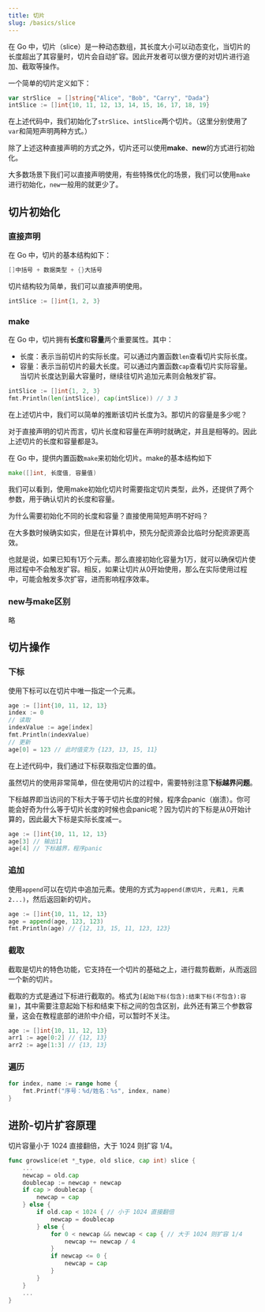 ```yaml
---
title: 切片
slug: /basics/slice
---
```



<!--package-->

在 Go 中，切片（slice）是一种动态数组，其长度大小可以动态变化，当切片的长度超出了其容量时，切片会自动扩容。因此开发者可以很方便的对切片进行追加、截取等操作。

一个简单的切片定义如下：

```go
var strSlice  = []string{"Alice", "Bob", "Carry", "Dada"}
intSlice := []int{10, 11, 12, 13, 14, 15, 16, 17, 18, 19}
```

在上述代码中，我们初始化了`strSlice`、`intSlice`两个切片。（这里分别使用了`var`和简短声明两种方式。）

除了上述这种直接声明的方式之外，切片还可以使用**make**、**new**的方式进行初始化。

大多数场景下我们可以直接声明使用，有些特殊优化的场景，我们可以使用`make`进行初始化，`new`一般用的就更少了。

## 切片初始化

### 直接声明

在 Go 中，切片的基本结构如下：
```go
[]中括号 + 数据类型 + {}大括号
```

切片结构较为简单，我们可以直接声明使用。

```go
intSlice := []int{1, 2, 3}
```

### make

在 Go 中，切片拥有**长度**和**容量**两个重要属性。其中：

- 长度：表示当前切片的实际长度。可以通过内置函数`len`查看切片实际长度。
- 容量：表示当前切片的最大长度。可以通过内置函数`cap`查看切片实际容量。当切片长度达到最大容量时，继续往切片追加元素则会触发扩容。

```go
intSlice := []int{1, 2, 3}
fmt.Println(len(intSlice), cap(intSlice)) // 3 3
```
在上述切片中，我们可以简单的推断该切片长度为3。那切片的容量是多少呢？

对于直接声明的切片而言，切片长度和容量在声明时就确定，并且是相等的。因此上述切片的长度和容量都是3。

在 Go 中，提供内置函数`make`来初始化切片。make的基本结构如下

```go
make([]int, 长度值, 容量值)
```
我们可以看到，使用make初始化切片时需要指定切片类型，此外，还提供了两个参数，用于确认切片的长度和容量。

为什么需要初始化不同的长度和容量？直接使用简短声明不好吗？

在大多数时候确实如实，但是在计算机中，预先分配资源会比临时分配资源更高效。

也就是说，如果已知有1万个元素。那么直接初始化容量为1万，就可以确保切片使用过程中不会触发扩容。相反，如果让切片从0开始使用，那么在实际使用过程中，可能会触发多次扩容，进而影响程序效率。


### new与make区别
略


## 切片操作

### 下标

使用下标可以在切片中唯一指定一个元素。

```go
age := []int{10, 11, 12, 13}
index := 0
// 读取
indexValue := age[index]
fmt.Println(indexValue)
// 更新
age[0] = 123 // 此时值变为 {123, 13, 15, 11}
```

在上述代码中，我们通过下标获取指定位置的值。

虽然切片的使用非常简单，但在使用切片的过程中，需要特别注意**下标越界问题**。

下标越界即当访问的下标大于等于切片长度的时候，程序会panic（崩溃）。你可能会好奇为什么等于切片长度的时候也会panic呢？因为切片的下标是从0开始计算的，因此最大下标是实际长度减一。

```go
age := []int{10, 11, 12, 13}
age[3] // 输出11
age[4] // 下标越界，程序panic
```

### 追加

使用`append`可以在切片中追加元素。使用的方式为`append(原切片, 元素1, 元素2...)`，然后返回新的切片。

```go
age := []int{10, 11, 12, 13}
age = append(age, 123, 123)
fmt.Println(age) // {12, 13, 15, 11, 123, 123}
```

### 截取

截取是切片的特色功能，它支持在一个切片的基础之上，进行裁剪截断，从而返回一个新的切片。

截取的方式是通过下标进行截取的。格式为`[起始下标(包含):结束下标(不包含):容量]`，其中需要注意起始下标和结束下标之间的包含区别，此外还有第三个参数容量，这会在教程底部的进阶中介绍，可以暂时不关注。

```go
age := []int{10, 11, 12, 13}
arr1 := age[0:2] // {12, 13}
arr2 := age[1:3] // {13, 13}
```


### 遍历

```go
for index, name := range home {
    fmt.Printf("序号：%d/姓名：%s", index, name)
}
```

## 进阶-切片扩容原理

切片容量小于 1024 直接翻倍，大于 1024 则扩容 1/4。
```go title="src/runtime/slice.go"
func growslice(et *_type, old slice, cap int) slice {
    ...
	newcap = old.cap
	doublecap := newcap + newcap
	if cap > doublecap {
		newcap = cap
	} else {
		if old.cap < 1024 { // 小于 1024 直接翻倍
			newcap = doublecap
		} else {
			for 0 < newcap && newcap < cap { // 大于 1024 则扩容 1/4
				newcap += newcap / 4
			}
			if newcap <= 0 {
				newcap = cap
			}
		}
	}
	...
}
```


